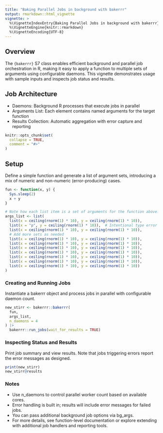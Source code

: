 ```yaml
---
title: "Baking Parallel Jobs in background with bakerrr"
output: rmarkdown::html_vignette
vignette: >
  %\VignetteIndexEntry{Baking Parallel Jobs in background with bakerrr}
  %\VignetteEngine{knitr::rmarkdown}
  %\VignetteEncoding{UTF-8}
---
```


## Overview

The `{bakerrr}` S7 class enables efficient background and parallel job orchestration in R, making it easy to apply a function to multiple sets of arguments using configurable daemons. This vignette demonstrates usage with sample inputs and inspects job status and results.

## Job Architecture

 - Daemons: Background R processes that execute jobs in parallel
 - Arguments List: Each element contains named arguments for the target function
 - Results Collection: Automatic aggregation with error capture and reporting

```r
knitr::opts_chunk$set(
  collapse = TRUE,
  comment = "#>"
)
```

## Setup

Define a simple function and generate a list of argument sets, introducing a mix of numeric and non-numeric (error-producing) cases.

```r
fun <- function(x, y) {
  Sys.sleep(2)
  x + y
}

# Note how each list item is a set of arguments for the function above.
args_list <- list(
  list(x = ceiling(rnorm(1) * 10), y = ceiling(rnorm(1) * 10)),
  list(x = "p", y = ceiling(rnorm(1) * 10)),  # Intentional type error
  list(x = ceiling(rnorm(1) * 10), y = ceiling(rnorm(1) * 10)),
  # Add more sets as needed
  list(x = ceiling(rnorm(1) * 10), y = ceiling(rnorm(1) * 10)),
  list(x = ceiling(rnorm(1) * 10), y = ceiling(rnorm(1) * 10)),
  list(x = ceiling(rnorm(1) * 10), y = ceiling(rnorm(1) * 10)),
  list(x = ceiling(rnorm(1) * 10), y = ceiling(rnorm(1) * 10)),
  list(x = ceiling(rnorm(1) * 10), y = ceiling(rnorm(1) * 10)),
  list(x = ceiling(rnorm(1) * 10), y = ceiling(rnorm(1) * 10)),
  list(x = ceiling(rnorm(1) * 10), y = ceiling(rnorm(1) * 10))
)
```

### Creating and Running Jobs

Instantiate a bakerrr object and process jobs in parallel with configurable daemon count.

```r
new_stirr <- bakerrr::bakerrr(
  fun,
  args_list,
  n_daemons = 4
) |>
  bakerrr::run_jobs(wait_for_results = TRUE)

```

### Inspecting Status and Results

Print job summary and view results. Note that jobs triggering errors report the error messages as designed.

```r
print(new_stirr)
new_stirr@results
```

### Notes

 - Use n_daemons to control parallel worker count based on available cores.
 - Error handling is built in; results will include error messages for failed jobs.
 - You can pass additional background job options via bg_args.
 - For more details, see function-level documentation or explore extending with additional job handlers and reporting tools.
